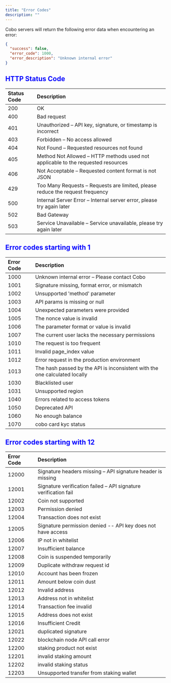 ```yaml
---
title: "Error Codes"
description: ""
---
```


Cobo servers will return the following error data when encountering an error:

```json
{
  "success": false,
  "error_code": 1000,
  "error_description": "Unknown internal error"
}
```
## <font color="blue"> HTTP Status Code </font>
| **Status Code** | **Description** |
|:----|:----|
| 200 | OK
| 400 | Bad request
| 401 | Unauthorized – API key, signature, or timestamp is incorrect
| 403 | Forbidden – No access allowed
| 404 | Not Found – Requested resources not found
| 405 | Method Not Allowed – HTTP methods used not applicable to the requested resources
| 406 | Not Acceptable – Requested content format is not JSON
| 429 | Too Many Requests – Requests are limited, please reduce the request frequency
| 500 | Internal Server Error – Internal server error, please try again later
| 502 | Bad Gateway
| 503 | Service Unavailable – Service unavailable, please try again later

## <font color="blue"> Error codes starting with 1 </font>
| **Error Code** | **Description** |
|:----|:----|
| 1000 | Unknown internal error – Please contact Cobo
| 1001 | Signature missing, format error, or mismatch
| 1002 | Unsupported 'method' parameter
| 1003 | API params is missing or null
| 1004 | Unexpected parameters were provided
| 1005 | The nonce value is invalid
| 1006 | The parameter format or value is invalid
| 1007 | The current user lacks the necessary permissions
| 1010 | The request is too frequent
| 1011 | Invalid page_index value
| 1012 | Error request in the production environment
| 1013 | The hash passed by the API is inconsistent with the one calculated locally
| 1030 | Blacklisted user
| 1031 | Unsupported region
| 1040 | Errors related to access tokens
| 1050 | Deprecated API
| 1060 | No enough balance
| 1070 | cobo card kyc status


## <font color="blue"> Error codes starting with 12 </font>
| **Error Code** | **Description** |
|:----|:----|
| 12000 | Signature headers missing – API signature header is missing
| 12001 | Signature verification failed – API signature verification fail
| 12002 | Coin not supported
| 12003 | Permission denied
| 12004 | Transaction does not exist
| 12005 | Signature permission denied -- API key does not have access
| 12006 | IP not in whitelist
| 12007 | Insufficient balance
| 12008 | Coin is suspended temporarily
| 12009 | Duplicate withdraw request id
| 12010 | Account has been frozen
| 12011 | Amount below coin dust
| 12012 | Invalid address
| 12013 | Address not in whitelist
| 12014 | Transaction fee invalid
| 12015 | Address does not exist
| 12016 | Insufficient Credit
| 12021 | duplicated signature
| 12022 | blockchain node API call error
| 12200 | staking product not exist
| 12201 | invalid staking amount
| 12202 | invalid staking status
| 12203 | Unsupported transfer from staking wallet


